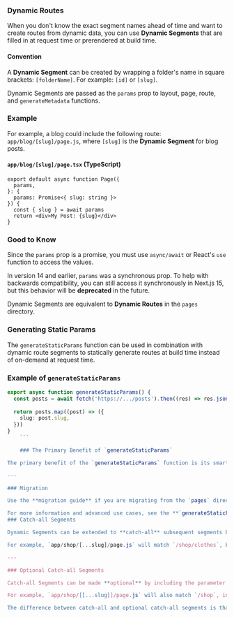 ### Dynamic Routes

When you don't know the exact segment names ahead of time and want to create routes from dynamic data, you can use **Dynamic Segments** that are filled in at request time or prerendered at build time.

#### Convention

A **Dynamic Segment** can be created by wrapping a folder's name in square brackets: `[folderName]`. For example: `[id]` or `[slug]`.

Dynamic Segments are passed as the `params` prop to layout, page, route, and `generateMetadata` functions.

### Example

For example, a blog could include the following route: `app/blog/[slug]/page.js`, where `[slug]` is the **Dynamic Segment** for blog posts.

#### `app/blog/[slug]/page.tsx` (TypeScript)

```tsx
export default async function Page({
  params,
}: {
  params: Promise<{ slug: string }>
}) {
  const { slug } = await params
  return <div>My Post: {slug}</div>
}
```

### Good to Know

Since the `params` prop is a promise, you must use `async/await` or React's `use` function to access the values.

In version 14 and earlier, `params` was a synchronous prop. To help with backwards compatibility, you can still access it synchronously in Next.js 15, but this behavior will be **deprecated** in the future.

Dynamic Segments are equivalent to **Dynamic Routes** in the `pages` directory.

### Generating Static Params

The `generateStaticParams` function can be used in combination with dynamic route segments to statically generate routes at build time instead of on-demand at request time.
### Example of `generateStaticParams`

```ts
export async function generateStaticParams() {
  const posts = await fetch('https://.../posts').then((res) => res.json())
 
  return posts.map((post) => ({
    slug: post.slug,
  }))
}
    ```

    ### The Primary Benefit of `generateStaticParams`

The primary benefit of the `generateStaticParams` function is its smart retrieval of data. If content is fetched within the `generateStaticParams` function using a fetch request, the requests are automatically **memoized**. This means a fetch request with the same arguments across multiple `generateStaticParams`, Layouts, and Pages will only be made once, which decreases build times.

---

### Migration

Use the **migration guide** if you are migrating from the `pages` directory.

For more information and advanced use cases, see the **`generateStaticParams`** server function documentation.
### Catch-all Segments

Dynamic Segments can be extended to **catch-all** subsequent segments by adding an ellipsis inside the brackets: `[...folderName]`.

For example, `app/shop/[...slug]/page.js` will match `/shop/clothes`, but also `/shop/clothes/tops`, `/shop/clothes/tops/t-shirts`, and so on.

---

### Optional Catch-all Segments

Catch-all Segments can be made **optional** by including the parameter in double square brackets: `[[...folderName]]`.

For example, `app/shop/[[...slug]]/page.js` will also match `/shop`, in addition to `/shop/clothes`, `/shop/clothes/tops`, `/shop/clothes/tops/t-shirts`.

The difference between catch-all and optional catch-all segments is that with optional, the route without the parameter is also matched (e.g., `/shop` in the example above).

